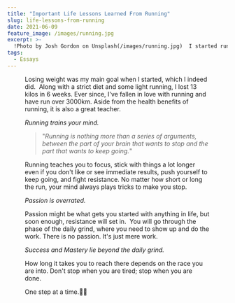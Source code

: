 ```yaml
---
title: "Important Life Lessons Learned From Running"
slug: life-lessons-from-running
date: 2021-06-09
feature_image: /images/running.jpg
excerpt: >-
  !Photo by Josh Gordon on Unsplash(/images/running.jpg)  I started running once a week in December 2016.  Losing weight was my main goal when I started, which I indeed did....
tags:
  - Essays
---
```

<Figure src="/images/running.jpg" caption="_I started running once a week in December 2016._" />

Losing weight was my main goal when I started, which I indeed did.  Along with a strict diet and some light running, I lost 13 kilos in 6 weeks. Ever since, I've fallen in love with running and have run over 3000km. Aside from the health benefits of running, it is also a great teacher.

_Running trains your mind._

> "_Running is nothing more than a series of arguments, between the part of your brain that wants to stop and the part that wants to keep going._"

Running teaches you to focus, stick with things a lot longer even if you don't like or see immediate results, push yourself to keep going, and fight resistance. No matter how short or long the run, your mind always plays tricks to make you stop.

_Passion is overrated._

Passion might be what gets you started with anything in life, but soon enough, resistance will set in.  You will go through the phase of the daily grind, where you need to show up and do the work. There is no passion. It's just mere work.

_Success and Mastery lie beyond the daily grind._

How long it takes you to reach there depends on the race you are into. Don't stop when you are tired; stop when you are done.

One step at a time.🏃‍♂️